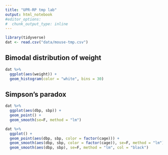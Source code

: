 ```yaml
---
title: "UPR-RP tmp lab"
output: html_notebook
#editor_options: 
#  chunk_output_type: inline
---
```


```r
library(tidyverse)
dat <- read.csv("data/mouse-tmp.csv")
```

## Bimodal distribution of weight

```r
dat %>%
  ggplot(aes(weight)) + 
  geom_histogram(color = "white", bins = 30)
```

## Simpson's paradox

```r
dat %>%
  ggplot(aes(dbp, sbp)) + 
  geom_point() +
  geom_smooth(se=F, method = "lm")

dat %>%
  ggplot() + 
  geom_point(aes(dbp, sbp, color = factor(cage))) +
  geom_smooth(aes(dbp, sbp, color = factor(cage)), se=F, method = "lm") +
  geom_smooth(aes(dbp, sbp), se=F, method = "lm", col = "black")
```
